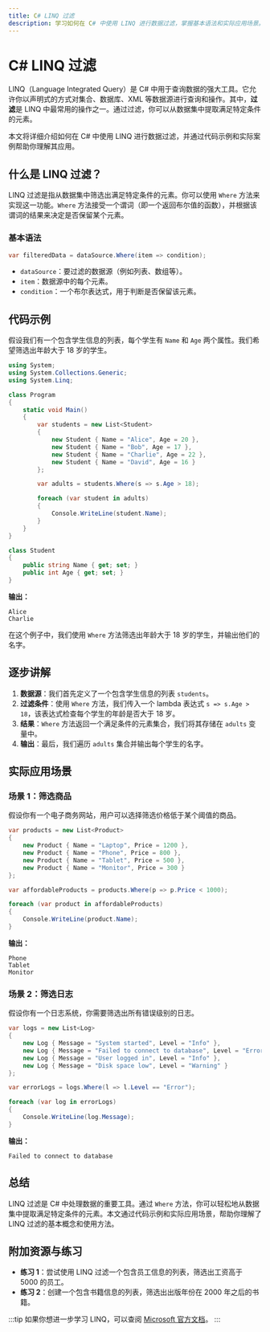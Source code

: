 ```yaml
---
title: C# LINQ 过滤
description: 学习如何在 C# 中使用 LINQ 进行数据过滤，掌握基本语法和实际应用场景。
---
```


# C# LINQ 过滤

LINQ（Language Integrated Query）是 C# 中用于查询数据的强大工具。它允许你以声明式的方式对集合、数据库、XML 等数据源进行查询和操作。其中，**过滤**是 LINQ 中最常用的操作之一。通过过滤，你可以从数据集中提取满足特定条件的元素。

本文将详细介绍如何在 C# 中使用 LINQ 进行数据过滤，并通过代码示例和实际案例帮助你理解其应用。

## 什么是 LINQ 过滤？

LINQ 过滤是指从数据集中筛选出满足特定条件的元素。你可以使用 `Where` 方法来实现这一功能。`Where` 方法接受一个谓词（即一个返回布尔值的函数），并根据该谓词的结果来决定是否保留某个元素。

### 基本语法

```csharp
var filteredData = dataSource.Where(item => condition);
```

- `dataSource`：要过滤的数据源（例如列表、数组等）。
- `item`：数据源中的每个元素。
- `condition`：一个布尔表达式，用于判断是否保留该元素。

## 代码示例

假设我们有一个包含学生信息的列表，每个学生有 `Name` 和 `Age` 两个属性。我们希望筛选出年龄大于 18 岁的学生。

```csharp
using System;
using System.Collections.Generic;
using System.Linq;

class Program
{
    static void Main()
    {
        var students = new List<Student>
        {
            new Student { Name = "Alice", Age = 20 },
            new Student { Name = "Bob", Age = 17 },
            new Student { Name = "Charlie", Age = 22 },
            new Student { Name = "David", Age = 16 }
        };

        var adults = students.Where(s => s.Age > 18);

        foreach (var student in adults)
        {
            Console.WriteLine(student.Name);
        }
    }
}

class Student
{
    public string Name { get; set; }
    public int Age { get; set; }
}
```

**输出：**

```
Alice
Charlie
```

在这个例子中，我们使用 `Where` 方法筛选出年龄大于 18 岁的学生，并输出他们的名字。

## 逐步讲解

1. **数据源**：我们首先定义了一个包含学生信息的列表 `students`。
2. **过滤条件**：使用 `Where` 方法，我们传入一个 lambda 表达式 `s => s.Age > 18`，该表达式检查每个学生的年龄是否大于 18 岁。
3. **结果**：`Where` 方法返回一个满足条件的元素集合，我们将其存储在 `adults` 变量中。
4. **输出**：最后，我们遍历 `adults` 集合并输出每个学生的名字。

## 实际应用场景

### 场景 1：筛选商品

假设你有一个电子商务网站，用户可以选择筛选价格低于某个阈值的商品。

```csharp
var products = new List<Product>
{
    new Product { Name = "Laptop", Price = 1200 },
    new Product { Name = "Phone", Price = 800 },
    new Product { Name = "Tablet", Price = 500 },
    new Product { Name = "Monitor", Price = 300 }
};

var affordableProducts = products.Where(p => p.Price < 1000);

foreach (var product in affordableProducts)
{
    Console.WriteLine(product.Name);
}
```

**输出：**

```
Phone
Tablet
Monitor
```

### 场景 2：筛选日志

假设你有一个日志系统，你需要筛选出所有错误级别的日志。

```csharp
var logs = new List<Log>
{
    new Log { Message = "System started", Level = "Info" },
    new Log { Message = "Failed to connect to database", Level = "Error" },
    new Log { Message = "User logged in", Level = "Info" },
    new Log { Message = "Disk space low", Level = "Warning" }
};

var errorLogs = logs.Where(l => l.Level == "Error");

foreach (var log in errorLogs)
{
    Console.WriteLine(log.Message);
}
```

**输出：**

```
Failed to connect to database
```

## 总结

LINQ 过滤是 C# 中处理数据的重要工具。通过 `Where` 方法，你可以轻松地从数据集中提取满足特定条件的元素。本文通过代码示例和实际应用场景，帮助你理解了 LINQ 过滤的基本概念和使用方法。

## 附加资源与练习

- **练习 1**：尝试使用 LINQ 过滤一个包含员工信息的列表，筛选出工资高于 5000 的员工。
- **练习 2**：创建一个包含书籍信息的列表，筛选出出版年份在 2000 年之后的书籍。

:::tip
如果你想进一步学习 LINQ，可以查阅 [Microsoft 官方文档](https://docs.microsoft.com/en-us/dotnet/csharp/programming-guide/concepts/linq/)。
:::